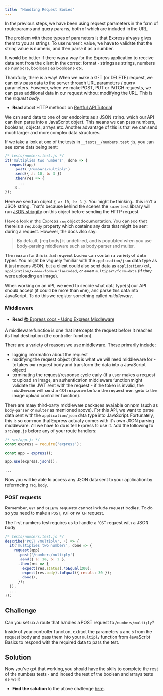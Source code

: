 ```yaml
---
title: "Handling Request Bodies"
---
```


In the previous steps, we have been using request parameters in the form of route params and query params, both of which are included in the URL.

The problem with these types of parameters is that Express always gives them to you as strings. To use numeric value, we have to validate that the string value is numeric, and then parse it as a number.

It would be better if there was a way for the Express application to receive data sent from the client in the correct format - strings as strings, numbers as numbers, booleans as booleans etc.

Thankfully, there is a way! When we make a GET (or DELETE) request, we can only pass data to the server through URL parameters / query parameters. However, when we make POST, PUT or PATCH requests, we can pass additional data in our request without modifying the URL. This is the _request body_. 

- **Read** about HTTP methods on [Restful API Tutorial](https://restfulapi.net/http-methods/)

We can send data to one of our endpoints as a JSON string, which our API can then parse into a JavaScript object. This means we can pass numbers, booleans, objects, arrays etc. Another advantage of this is that we can send much larger and more complex data structures.

If we take a look at one of the tests in `__tests__/numbers.test.js`, you can see some data being sent:

```js
/* tests/numbers.test.js */
it('multiplies two numbers', done => {
  request(app)
    .post('/numbers/multiply')
    .send({ a: 10, b: 3 }) 
    .then(res => {
      ...
    });
});
```

Here we send an object `{ a: 10, b: 3 }`. You might be thinking...this isn't a JSON string. That's because behind the scenes the `supertest` library will run [JSON.stringify](https://developer.mozilla.org/en-US/docs/Web/JavaScript/Reference/Global_Objects/JSON/stringify) on this object before sending the HTTP request.

Have a look at the [Express `req` object documentation](https://expressjs.com/en/4x/api.html#req.body). You can see that there is a `req.body` property which contains any data that might be sent during a request. However, the docs also say:

> By default, [req.body] is undefined, and is populated when you use body-parsing middleware such as body-parser and multer.

The reason for this is that request bodies can contain a variety of data types. You might be vaguely familiar with the `application/json` data type as it just means JSON, but a client could also send data as `application/xml`, `application/x-www-form-urlencoded`, or even `multipart/form-data` (if they were uploading an image).

When working on an API, we need to decide what data type(s) our API should accept (it could be more than one), and parse this data into JavaScript. To do this we register something called _middleware_.

### Middleware

- **Read** [:books: Express docs - Using Express Middleware](https://expressjs.com/en/guide/using-middleware.html)

A middleware function is one that intercepts the request before it reaches its final destination (the controller function).

There are a variety of reasons we use middleware. These primarily include:

- logging information about the request
- modifying the request object (this is what we will need middleware for - to takes our request body and transform the data into a JavaScript object)
- terminating the request/response cycle early (if a user makes a request to upload an image, an authentication middleware function might validate the JWT sent with the request - if the token is invalid, the middleware will send a 401 response before the request ever gets to the image upload controller function).

There are many [third-party middleware packages](https://expressjs.com/en/resources/middleware.html) available on npm (such as `body-parser` or `multer` as mentioned above). For this API, we want to parse data sent with the  `application/json` data type into JavaScript. Fortunately, this is so common that Express actually comes with it's own JSON parsing middleware. All we have to do is tell Express to use it. Add the following to `src/app.js` before any of your route handlers:

```js
/* src/app.js */
const express = require('express');

const app = express();

app.use(express.json());

...
```

Now you will be able to access any JSON data sent to your application by referencing `req.body`.

### POST requests

Remember, `GET` and `DELETE` requests cannot include request bodies. To do so you need to make a `POST`, `PUT` or `PATCH` request.

The first numbers test requires us to handle a `POST` request with a JSON body:

```js
/* tests/numbers.test.js */
describe('POST /multiply', () => {
  it('multiplies two numbers', done => {
    request(app)
      .post('/numbers/multiply')
      .send({ a: 10, b: 3 })
      .then(res => {
        expect(res.status).toEqual(200);
        expect(res.body).toEqual({ result: 30 });
        done();
      });
  });
  ...
});
```

## Challenge

Can you set up a route that handles a POST request to `/numbers/multiply`?

Inside of your controller function, extract the parameters `a` and `b` from the request body and pass them into your `multiply` function from JavaScript Basics to respond with the required data to pass the test.

## Solution

Now you've got that working, you should have the skills to complete the rest of the numbers tests - and indeed the rest of the boolean and arrays tests as well!

- **Find the solution** to the above challenge [here](https://hackmd.io/@Yr7Q8gzkQUaCcF02NXvGtw/rJw7OjjeU).